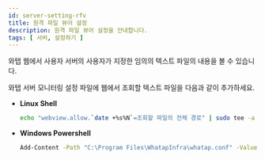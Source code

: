 ```yaml
---
id: server-setting-rfv
title: 원격 파일 뷰어 설정
description: 원격 파일 뷰어 설정을 안내합니다.
tags: [ 서버, 설정하기 ]
---
```


와탭 웹에서 사용자 서버의 사용자가 지정한 임의의 텍스트 파일의 내용을 볼 수 있습니다. 

와탭 서버 모니터링 설정 파일에 웹에서 조회할 텍스트 파일을 다음과 같이 추가하세요.

* **Linux Shell**
    ```bash title=SH
    echo "webview.allow.`date +%s%N`=조회할 파일의 전체 경로" | sudo tee -a /usr/whatap/infra/conf/whatap.conf
    ```

* **Windows Powershell**
    ```bash title=SH
    Add-Content -Path "C:\Program Files\WhatapInfra\whatap.conf" -Value "webview.allow.$(Get-Date -uformat %s)=조회할 파일의 전체 경로"
    ```
